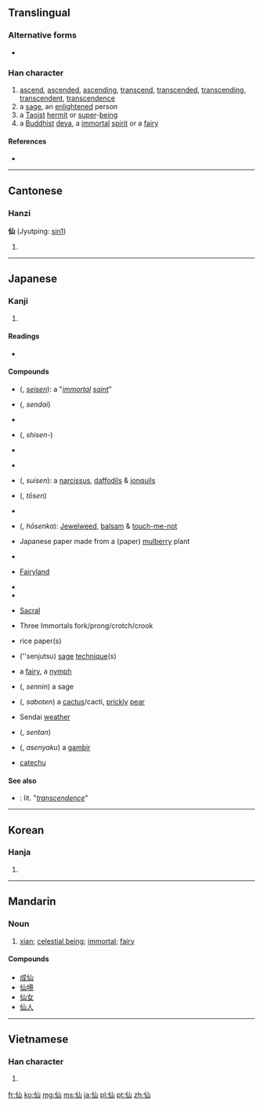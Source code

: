 ==Translingual==
{{stroke order}}

===Alternative forms===
* {{l|mul|僊|sc=Hani}}

===Han character===
{{Han char|rn=9|rad=人|as=03|sn=5|four=2227<sub>0</sub>|canj=人山 (OU)}}

# [[ascend]], [[ascended]], [[ascending]], [[transcend]], [[transcended]], [[transcending]], [[transcendent]], [[transcendence]]
# a [[sage]], an [[enlightened]] person
# a [[Taoist]] [[hermit]] or [[super]]-[[being]]
# a [[Buddhist]] [[deva]], a [[immortal]] [[spirit]] or a [[fairy]]

====References====
* {{Han ref|kx=0092.130|dkj=00374|dj=0196.030|hdz=10114.030|uh=4ED9|ud=20185|bh=A550|bd=42320}}

----

==Cantonese==

===Hanzi===
'''仙''' (Jyutping: [[sin1]])

# {{defn|Cantonese}}

----

==Japanese==
{{rfc|Compounds list is a mess; needs pruning and formatting}}
===Kanji===
{{ja-kanji|grade=c|rs=人03}}

# {{rfdef|lang=ja|sort=人03}}

====Readings====
* {{ja-readings|on={{l|ja|せん}} ([[sen]])|kun={{l|ja|やまびと}} ([[yamabito]]), {{l|ja|せんにん}} ([[sennin]]), {{l|ja|せんと}} ([[sento]])}}

====Compounds====
{{top2}}
* {{l|ja|聖仙}} ({{l|ja|せいせん}}, ''[[seisen]]''): a "''[[immortal]] [[saint]]''"
* {{l|ja|仙台}} ({{l|ja|せんだい}}, ''sendai'')
* {{l|ja|歌仙}} {{qualifier|yumie}}
* {{l|ja|詩仙}} ({{l|ja|しせん}}, ''shisen-'')
* {{l|ja|酒仙}}
* {{l|ja|神仙}} {{qualifier|shenxian}}
* {{l|ja|水仙}} ({{l|ja|すいせん}}, ''suisen''): a [[narcissus]], [[daffodil]]s & [[jonquil]]s
* {{l|ja|登仙}} ({{l|ja|とうせん}}, ''tōsen'')
* {{l|ja|銘仙}}
* {{l|ja|鳳仙花}} ({{l|ja|ほうせんか}}, ''hōsenka''): [[jewelweed|Jewelweed]], [[balsam]] & [[touch-me-not]]
* {{l|ja|仙花紙}} Japanese paper made from a (paper) [[mulberry]] plant
* {{l|ja|仙界}}
* {{l|ja|仙境}} [[fairyland|Fairyland]]
{{mid2}}
* {{l|ja|仙郷}}
* {{l|ja|仙窟}}
* {{l|ja|仙骨}} [[sacral|Sacral]]
* {{l|ja|三仙叉}} Three Immortals fork/prong/crotch/crook
* {{l|ja|画仙紙}} rice paper(s)
* {{l|ja|仙術}} (''senjutsu) [[sage]] [[technique]](s)
* {{l|ja|仙女}} a [[fairy]], a [[nymph]]
* {{l|ja|仙人}} ({{l|ja|せんにん}}, ''sennin'') a sage
* {{l|ja|仙人掌}} ({{l|ja|さぼてん}}, ''saboten'') a [[cactus]]/cacti, [[prickly]] [[pear]]
* {{l|ja|仙台侯}} Sendai [[weather]]
* {{l|ja|仙丹}} ({{l|ja|せんたん}}, ''sentan'')
* {{l|ja|阿仙薬}} ({{l|ja|あせんやく}}, ''asenyaku'') a [[gambir]]
* {{l|ja|仙薬}} [[catechu]]
{{bottom}}

====See also====
* {{l|ja|超越}}: lit. "''[[transcendence]]''"

----

==Korean==

===Hanja===
{{ko-hanja|hangeul=[[선]]|rv=seon|mr=sŏn}}

# {{rfdef|lang=ko|sort=人03}}

----

==Mandarin==

===Noun===
{{cmn-noun|ts|pin=xiān|pint=xian1|rs=人03}}

# [[w:xian (Daoist immortal)|xian]]; [[celestial being]]; [[immortal]]; [[fairy]]

====Compounds====
* [[成仙]]
* [[仙境]]
* [[仙女]]
* [[仙人]]

----

==Vietnamese==

===Han character===
{{vi-hantu|[[tiên]]|rs=人03}}

# {{rfdef|lang=vi|sort=人03}}

[[fr:仙]]
[[ko:仙]]
[[mg:仙]]
[[ms:仙]]
[[ja:仙]]
[[pl:仙]]
[[pt:仙]]
[[zh:仙]]